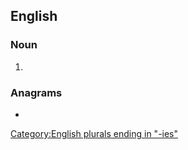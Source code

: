 ==English==

===Noun===
{{head|en|noun plural form}}

# {{plural of|scarcity|lang=en}}

===Anagrams===
* {{anagrams|en|a=acceiirsst|cicatrises}}

[[Category:English plurals ending in "-ies"]]
